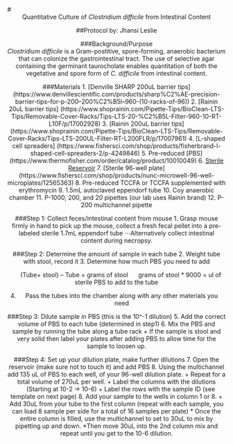 #<center> Quantitative Culture of *Clostridium difficile* from Intestinal Content<center> 
##Protocol by: Jhansi Leslie


###Background/Purpose  
 *Clostridium difficile* is a Gram-postitive, spore-forming,  anaerobic bacterium that can colonize the gastrointestinal tract. 
 The use of selective agar containing the germinant taurocholate enables quantitation of both the vegetative and spore form of *C. difficile* from intestinal content.  

###Materials 
1. [Denville SHARP 200uL barrier tips] (https://www.denvillescientific.com/products/sharp%C2%AE-precision-barrier-tips--for-p-200--200%C2%B5l--960-(10-racks-of-96))
2. [Rainin 20uL barrier tips] (https://www.shoprainin.com/Pipette-Tips/BioClean-LTS-Tips/Removable-Cover-Racks/Tips-LTS-20-%C2%B5L-Filter-960-10-RT-L10F/p/17002928) 
3. [Rainin  200uL barrier tips] (https://www.shoprainin.com/Pipette-Tips/BioClean-LTS-Tips/Removable-Cover-Racks/Tips-LTS-200UL-Filter-RT-L200FLR/p/17007961)
4. [L-shaped cell spreaders] (https://www.fishersci.com/shop/products/fisherbrand-l-shaped-cell-spreaders-2/p-4249846)
5. Pre-reduced [PBS] (https://www.thermofisher.com/order/catalog/product/10010049)
6. [Sterile Reservoir](http://www.argos-tech.com/pipetting-reservoirs.html)
7. [Sterile 96-well plate] (https://www.fishersci.com/shop/products/nunc-microwell-96-well-microplates/12565363)
8.  Pre-reduced TCCFA or TCCFA supplemented with erythromycin 
9. 1.5mL autoclaved eppendorf tube 
10. Coy anaerobic chamber
11. P-1000, 200, and 20 pipettes (our lab uses Rainin brand)
12. P-200 multichannel pipette 
   
###Step 1: Collect feces/intestinal content from mouse 
1. Grasp mouse firmly in hand to pick up the mouse, collect a fresh fecal pellet into a  pre-labeled sterile 1.7mL eppendorf tube 
⋅⋅⋅Alternatively collect intestinal content during necropsy.      

###Step 2: Determine the amount of sample in each tube 
2.	Weight tube with stool, record it 
3.	Determine how much PBS you need to add 

&nbsp;&nbsp;&nbsp;&nbsp;&nbsp;(Tube+ stool) – Tube  = grams of stool 
&nbsp;&nbsp;&nbsp;&nbsp;&nbsp;grams of stool * 9000 = ul of sterile PBS to add to the tube 

4.	Pass the tubes into the chamber along with any other materials you need

###Step 3: Dilute sample in PBS  (this is the 10^-1 dilution)
5.	Add the correct volume of PBS to each tube (determined in step1) 
6.	Mix the PBS and sample by running the tube along a tube rack
	+ If the sample is stool and very solid then label your plates after adding PBS to allow time for the sample to loosen up. 

###Step 4: Set up your dilution plate, make further dilutions 
7.	Open the reservoir (make sure not to touch it) and add PBS 
8.	Using the multichannel add 135 uL of PBS to each well, of your 96-well dilution plate.
	+ Repeat for a total volume of 270uL per well. 
	+ Label the columns with the dilutions 
&nbsp;&nbsp;&nbsp;&nbsp;&nbsp;(Starting at 10-2 -> 10-6)
	+ Label the rows with the sample ID (see template on next page)
8.	Add your sample to the wells in column 1 or 8. 
	+ Add 30uL from your tube to the first column  (repeat with each sample, you can load 8 sample per side for a total of 16 samples per plate) 
		* Once the entire column is filled, use the multichannel to set to 30uL to mix by pipetting up and down.
		*Then move 30uL into the 2nd column mix and repeat until you get to the 10-6 dilution. 


